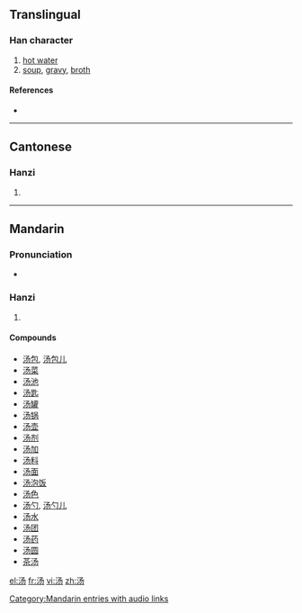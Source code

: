 {{see|湯}}
==Translingual==

===Han character===
{{Han char|rn=85|rad=水|as=03|sn=6|four=|canj=水弓尸竹 (ENSH)}}

# [[hot water]]
# [[soup]], [[gravy]], [[broth]]

====References====
* {{Han ref|kx=0607.051|hdz=31556.010|uh=6C64|ud=27748}}

----

==Cantonese==

===Hanzi===
{{yue-hanzi|jyut=|y=tong1}}

# {{defn|Cantonese}}

----

==Mandarin==

===Pronunciation===
*{{audio|zh-tāng.ogg|audio}}

===Hanzi===
{{cmn-hanzi|tra=湯|pin=[[shāng]] ([[shang1]]), [[tāng]] ([[tang1]]), [[tàng]] ([[tang4]]), [[yáng]] ([[yang2]])|wg=shang<sup>1</sup>, t'ang<sup>1</sup>, t'ang<sup>4</sup>, yang<sup>2</sup>}}

# {{defn|Mandarin}}

====Compounds====
* [[汤包]], [[汤包儿]]
* [[汤菜]]
* [[汤池]]
* [[汤匙]]
* [[汤罐]]
* [[汤锅]]
* [[汤壶]]
* [[汤剂]]
* [[汤加]]
* [[汤料]]
* [[汤面]]
* [[汤泡饭]]
* [[汤色]]
* [[汤勺]], [[汤勺儿]]
* [[汤水]]
* [[汤团]]
* [[汤药]]
* [[汤圆]]
* [[茶汤]]

[[Category:Mandarin entries with audio links]]

[[el:汤]]
[[fr:汤]]
[[vi:汤]]
[[zh:汤]]